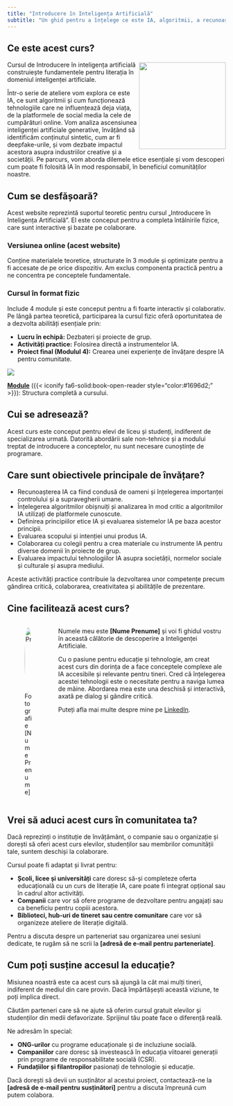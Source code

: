 ```yaml
---
title: "Introducere în Inteligența Artificială"
subtitle: "Un ghid pentru a înțelege ce este IA, algoritmii, a recunoaște conținutul generat și a naviga implicațiile etice și sociale ale Inteligenței Artificiale în societatea modernă."
---
```

![](/logo/curs-box.svg){style="float: right; margin-top: 60px;" fig-alt="Logo curs \"Atelierele IA\"Introducere în Inteligența Artificială\"" fig-align="right" width="200"}

## Ce este acest curs?

Cursul de Introducere în inteligența artificială construiește fundamentele pentru literația în domeniul inteligenței artificiale.

Într-o serie de ateliere vom explora ce este IA, ce sunt algoritmii și cum funcționează tehnologiile care ne influențează deja viața, de la platformele de social media la cele de cumpărături online. Vom analiza ascensiunea inteligenței artificiale generative, învățând să identificăm conținutul sintetic, cum ar fi deepfake-urile, și vom dezbate impactul acestora asupra industriilor creative și a societății. Pe parcurs, vom aborda dilemele etice esențiale și vom descoperi cum poate fi folosită IA în mod responsabil, în beneficiul comunităților noastre.

## Cum se desfășoară?

Acest website reprezintă suportul teoretic pentru cursul „Introducere în Inteligența Artificială”. El este conceput pentru a completa întâlnirile fizice, care sunt interactive și bazate pe colaborare.

::::: ai-example-section
::: text-content
### Versiunea online (acest website)

Conține materialele teoretice, structurate în 3 module și optimizate pentru a fi accesate de pe orice dispozitiv. Am exclus componenta practică pentru a ne concentra pe conceptele fundamentale.
:::

::: image-content
<div class="text-center">
<i class="bi bi-laptop" style="font-size: 4rem;"></i>
<i class="bi bi-phone" style="font-size: 4rem;"></i>
<a href="structura-curs.html" title="Vezi modulele"><i class="fa-solid fa-book-open-reader fa-lg" style="font-size: 4rem; margin: 0 0.5rem;"></i></a> 
</div>
:::
:::::

::::: ai-example-section
::: text-content

### Cursul în format fizic

Include 4 module și este conceput pentru a fi foarte interactiv și colaborativ. Pe lângă partea teoretică, participarea la cursul fizic oferă oportunitatea de a dezvolta abilități esențiale prin:

- **Lucru în echipă:** Dezbateri și proiecte de grup.
- **Activități practice:** Folosirea directă a instrumentelor IA.
- **Proiect final (Modulul 4):** Crearea unei experiențe de învățare despre IA pentru comunitate.
:::

::: image-content
<div class="text-center">
<i class="bi bi-people-fill" style="font-size: 4rem;"></i>
<i class="bi bi-people" style="font-size: 4rem;"></i>
<i class="fa-solid fa-people-group fa-lg" style="font-size: 4rem;"></i>
</div>
:::
:::::

![](modul1/images/curs-flowchart_ext.svg) 

[**Module**](/structura-curs.qmd) ({{< iconify fa6-solid:book-open-reader style="color:#1696d2;" >}}): Structura completă a cursului. 

## Cui se adresează?

Acest curs este conceput pentru elevi de liceu și studenți, indiferent de specializarea urmată. Datorită abordării sale non-tehnice și a modului treptat de introducere a conceptelor, nu sunt necesare cunoștințe de programare.

## Care sunt obiectivele principale de învățare?

- Recunoașterea IA ca fiind condusă de oameni și înțelegerea importanței controlului și a supravegherii umane.
- Înțelegerea algoritmilor obișnuiți și analizarea în mod critic a algoritmilor IA utilizați de platformele cunoscute.
- Definirea principiilor etice IA și evaluarea sistemelor IA pe baza acestor principii.
- Evaluarea scopului și intenției unui produs IA.
- Colaborarea cu colegii pentru a crea materiale cu instrumente IA pentru diverse domenii în proiecte de grup.
- Evaluarea impactului tehnologiilor IA asupra societății, normelor sociale și culturale și asupra mediului.

Aceste activități practice contribuie la dezvoltarea unor competențe precum gândirea critică, colaborarea, creativitatea și abilitățile de prezentare.


## Cine facilitează acest curs?

::: {.columns .align-items-center}
::: {.column width="20%"}
![Fotografie [Nume Prenume]](/images/profil.jpg){fig-alt="Fotografie [Nume Prenume]" width="150" style="border-radius: 50%;"}
:::

::: {.column width="80%"}
Numele meu este **[Nume Prenume]** și voi fi ghidul vostru în această călătorie de descoperire a Inteligenței Artificiale.

Cu o pasiune pentru educație și tehnologie, am creat acest curs din dorința de a face conceptele complexe ale IA accesibile și relevante pentru tineri. Cred că înțelegerea acestei tehnologii este o necesitate pentru a naviga lumea de mâine. Abordarea mea este una deschisă și interactivă, axată pe dialog și gândire critică.

Puteți afla mai multe despre mine pe [LinkedIn]().
:::
:::


## Vrei să aduci acest curs în comunitatea ta?

Dacă reprezinți o instituție de învățământ, o companie sau o organizație și dorești să oferi acest curs elevilor, studenților sau membrilor comunității tale, suntem deschiși la colaborare.

Cursul poate fi adaptat și livrat pentru:

- **Școli, licee și universități** care doresc să-și completeze oferta educațională cu un curs de literație IA, care poate fi integrat opțional sau în cadrul altor activități.
- **Companii** care vor să ofere programe de dezvoltare pentru angajați sau ca beneficiu pentru copiii acestora.
- **Biblioteci, hub-uri de tineret sau centre comunitare** care vor să organizeze ateliere de literație digitală.

Pentru a discuta despre un parteneriat sau organizarea unei sesiuni dedicate, te rugăm să ne scrii la **[adresă de e-mail pentru parteneriate]**.

## Cum poți susține accesul la educație?

Misiunea noastră este ca acest curs să ajungă la cât mai mulți tineri, indiferent de mediul din care provin. Dacă împărtășești această viziune, te poți implica direct.

Căutăm parteneri care să ne ajute să oferim cursul gratuit elevilor și studenților din medii defavorizate. Sprijinul tău poate face o diferență reală. 

Ne adresăm în special:

- **ONG-urilor** cu programe educaționale și de incluziune socială.
- **Companiilor** care doresc să investească în educația viitoarei generații prin programe de responsabilitate socială (CSR).
- **Fundațiilor și filantropilor** pasionați de tehnologie și educație.

Dacă dorești să devii un susținător al acestui proiect, contactează-ne la **[adresă de e-mail pentru susținători]** pentru a discuta împreună cum putem colabora. 